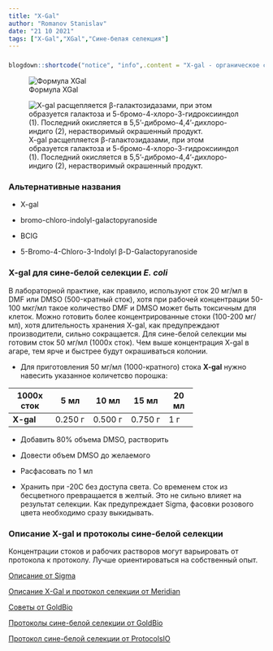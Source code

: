 ```yaml
---
title: "X-Gal"
author: "Romanov Stanislav"
date: "21 10 2021"
tags: ["X-Gal","XGal","Сине-белая селекция"]
---
```


### 

```r

blogdown::shortcode("notice", "info",.content = "X-gal - органическое соединение, состоящее из галактозы, соединенной с индолом. X-gal расщепляется β-галактозидазами c образованием нерастворимого синего пигмента. X-gal используется для идентификации β-галактозидазы в клетках бактерий и эукариот. X-gal позволяет визуально определить, какие из колоний E. coli трансформированы нужным вектором. В норме в клетках E. coli фермент, закодированный геном lacZ синтезируется под действием индуктора IPTG, а синее окрашивание теряется у клеток, содержащих генно-инженерную конструкцию, в которой ген lacZ нарушен в результате генетической вставки.")

```

![Формула XGal](https://upload.wikimedia.org/wikipedia/commons/thumb/6/60/X-Gal.svg/1280px-X-Gal.svg.png?classes=shadow&width=15pc)

![X-gal расщепляется β-галактозидазами, при этом образуется галактоза и 5-бромо-4-хлоро-3-гидроксииндол (1). Последний окисляется в 5,5'-дибромо-4,4'-дихлоро-индиго (2), нерастворимый окрашенный продукт.](https://upload.wikimedia.org/wikipedia/commons/thumb/3/31/X-Gal_reaction.png/1920px-X-Gal_reaction.png?classes=shadow&width=15pc)

### Альтернативные названия

-   X-gal

-   bromo-chloro-indolyl-galactopyranoside

-   BCIG

-   5-Bromo-4-Chloro-3-Indolyl β-D-Galactopyranoside

### X-gal для сине-белой селекции *E. coli*

В лабораторной практике, как правило, используют сток 20 мг/мл в DMF или DMSO (500-кратный сток), хотя при рабочей концентрации 50-100 мкг/мл такое количество DMF и DMSO может быть токсичным для клеток. Можно готовить более концентрированные стоки (100-200 мг/мл), хотя длительность хранения X-gal, как предупреждают производители, сильно сокращается. Для сине-белой селекции мы готовим сток 50 мг/мл (1000x сток). Чем выше концентрация X-gal в агаре, тем ярче и быстрее будут окрашиваться колонии.

-   Для приготовления 50 мг/мл (1000-кратного) стока **X-gal** нужно навесить указанное количетсво порошка:

+------------+---------+---------+---------+--------+
| 1000x cток | 5 мл    | 10 мл   | 15 мл   | 20 мл  |
+============+=========+=========+=========+========+
| **X-gal**  | 0.250 г | 0.500 г | 0.750 г | 1 г    |
+------------+---------+---------+---------+--------+

-   Добавить 80% объема DMSO, растворить

-   Довести объем DMSO до желаемого

-   Расфасовать по 1 мл

-   Хранить при -20С без доступа света. Со временем сток из бесцветного превращается в желтый. Это не сильно влияет на результат селекции. Как предупреждает Sigma, фасовки розового цвета необходимо сразу выкидывать.

### Описание X-gal и протоколы сине-белой селекции

Концентрации стоков и рабочих растворов могут варьировать от протокола к протоколу. Лучше ориентироваться на собственный опыт.

[Описание от Sigma](https://www.sigmaaldrich.com/deepweb/assets/sigmaaldrich/product/documents/184/862/b6024pis.pdf)

[Описание X-Gal и протокол селекции от Meridian](https://www.bioline.com/mwdownloads/download/link/id/2695/)

[Советы от GoldBio](https://www.goldbio.com/documents/1098/FAQ%20-%20X-Gal.pdf)

[Протоколы сине-белой селекции от GoldBio](https://www.goldbio.com/uploads/documents/4ea54f373a66e61d9bdd2b95b1a940e2.pdf)

[Протокол сине-белой селекции от ProtocolsIO](https://www.protocols.io/view/Blue-White-Screening-of-Bacterial-Colonies-X-Gal-I-j93uid?step=3)
